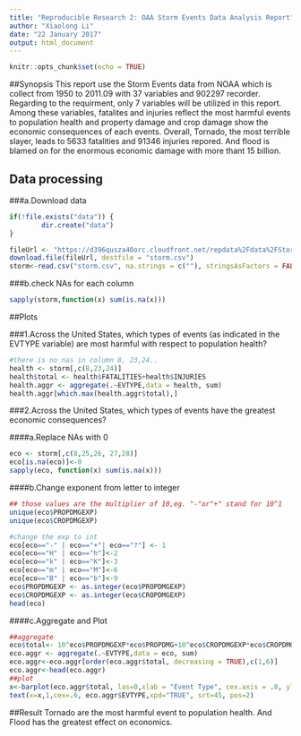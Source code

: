 ```yaml
---
title: "Reproducible Research 2: OAA Storm Events Data Analysis Report"
author: "Xiaolong Li"
date: "22 January 2017"
output: html_document
---
```


```r
knitr::opts_chunk$set(echo = TRUE)
```
##Synopsis
This report use the Storm Events data from NOAA which is collect from 1950 to 2011.09 with 37 variables and 902297 recorder. Regarding to the requirment, only 7 variables will be utilized in this report. Among these variables, fatalites and injuries reflect the most harmful events to population health and property damage and crop damage show the economic consequences of each events. Overall, Tornado, the most terrible slayer, leads to  5633  fatalities and 91346 injuries repored. And flood is blamed on for the enormous economic damage with more thant 15 billion.

## Data processing

###a.Download data
```r
if(!file.exists("data")) {
        dir.create("data")
}

fileUrl <- "https://d396qusza40orc.cloudfront.net/repdata%2Fdata%2FStormData.csv.bz2"
download.file(fileUrl, destfile = "storm.csv")
storm<-read.csv("storm.csv", na.strings = c(""), stringsAsFactors = FALSE)
```
###b.check NAs for each column
```r
sapply(storm,function(x) sum(is.na(x)))

```

##Plots

###1.Across the United States, which types of events (as indicated in the EVTYPE variable) are most harmful with respect to population health?

```r
#there is no nas in column 8, 23,24..
health <- storm[,c(8,23,24)]
health$total <- health$FATALITIES+health$INJURIES
health.aggr <- aggregate(.~EVTYPE,data = health, sum)
health.aggr[which.max(health.aggr$total),]
```
###2.Across the United States, which types of events have the greatest economic consequences?

####a.Replace NAs with 0
```r
eco <- storm[,c(8,25,26, 27,28)]
eco[is.na(eco)]<-0
sapply(eco, function(x) sum(is.na(x)))

```
####b.Change exponent from letter to integer
```r
## those values are the multiplier of 10,eg. "-"or"+" stand for 10^1
unique(eco$PROPDMGEXP)
unique(eco$CROPDMGEXP)

```
```r
#change the exp to int
eco[eco=="-" | eco=="+"| eco=="?"] <- 1
eco[eco=="H" | eco=="h"]<-2
eco[eco=="k" | eco=="K"]<-3
eco[eco=="m" | eco=="M"]<-6
eco[eco=="B" | eco=="b"]<-9
eco$PROPDMGEXP <- as.integer(eco$PROPDMGEXP)
eco$CROPDMGEXP <- as.integer(eco$CROPDMGEXP)
head(eco)
```
####c.Aggregate and Plot 
```r
##aggregate
eco$total<- 10^eco$PROPDMGEXP*eco$PROPDMG+10^eco$CROPDMGEXP*eco$CROPDMG
eco.aggr <- aggregate(.~EVTYPE,data = eco, sum)
eco.aggr<-eco.aggr[order(eco.aggr$total, decreasing = TRUE),c(1,6)]
eco.aggr<-head(eco.aggr)
##plot
x<-barplot(eco.aggr$total, las=0,xlab = "Event Type", cex.axis = .8, ylab = "Economics damage($)", main = "NOAA TOP 6: Highest Damage(Prop+Crop),1950-2011")
text(x=x,1,cex=.6, eco.aggr$EVTYPE,xpd="TRUE", srt=45, pos=2)
```

##Result
Tornado are the most harmful event to population health. And Flood has the greatest effect on economics.
